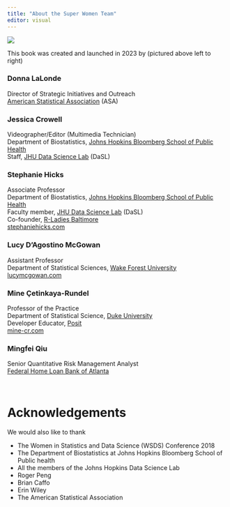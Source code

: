 ```yaml
---
title: "About the Super Women Team"
editor: visual
---
```


<img src="img/team.jpeg" class="center95"/>

This book was created and launched in 2023 by (pictured above left to right)

### Donna LaLonde

<p style="margin-left: 40px">

Director of Strategic Initiatives and Outreach<br> [American Statistical Association](https://www.amstat.org/about-asa/asa-staff) (ASA)

</p>

### Jessica Crowell

<p style="margin-left: 40px">

Videographer/Editor (Multimedia Technician)<br> Department of Biostatistics, [Johns Hopkins Bloomberg School of Public Health](https://publichealth.jhu.edu)<br> Staff, [JHU Data Science Lab](https://jhudatascience.org) (DaSL)

</p>

### Stephanie Hicks

<p style="margin-left: 40px">

Associate Professor<br> Department of Biostatistics, [Johns Hopkins Bloomberg School of Public Health](https://publichealth.jhu.edu)<br> Faculty member, [JHU Data Science Lab](https://jhudatascience.org) (DaSL)<br> Co-founder, [R-Ladies Baltimore](https://rladies-baltimore.github.io)<br> [stephaniehicks.com](https://www.stephaniehicks.com)

</p>

### Lucy D'Agostino McGowan

<p style="margin-left: 40px">

Assistant Professor<br> Department of Statistical Sciences, [Wake Forest University](https://www.wfu.edu)<br> [lucymcgowan.com](https://www.lucymcgowan.com)

</p>

### Mine Çetinkaya-Rundel

<p style="margin-left: 40px">

Professor of the Practice<br> Department of Statistical Science, [Duke University](https://duke.edu)<br> Developer Educator, [Posit](https://posit.co)<br> [mine-cr.com](https://mine-cr.com)

</p>

### Mingfei Qiu

<p style="margin-left: 40px">

Senior Quantitative Risk Management Analyst<br> [Federal Home Loan Bank of Atlanta](https://corp.fhlbatl.com)

</p>

<br>

# Acknowledgements

We would also like to thank

-   The Women in Statistics and Data Science (WSDS) Conference 2018
-   The Department of Biostatistics at Johns Hopkins Bloomberg School of Public health
-   All the members of the Johns Hopkins Data Science Lab
-   Roger Peng
-   Brian Caffo
-   Erin Wiley
-   The American Statistical Association
